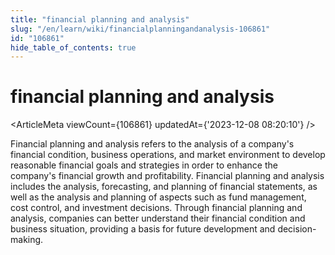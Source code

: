 ```yaml
---
title: "financial planning and analysis"
slug: "/en/learn/wiki/financialplanningandanalysis-106861"
id: "106861"
hide_table_of_contents: true
---
```



<Breadcrumbs current="financial planning and analysis" />

# financial planning and analysis

<ArticleMeta viewCount={106861} updatedAt={'2023-12-08 08:20:10'} />
<div className='border-solid border-b border-t-0 my-4 border-[var(--ifm-color-gray-300)]' />

Financial planning and analysis refers to the analysis of a company's financial condition, business operations, and market environment to develop reasonable financial goals and strategies in order to enhance the company's financial growth and profitability. Financial planning and analysis includes the analysis, forecasting, and planning of financial statements, as well as the analysis and planning of aspects such as fund management, cost control, and investment decisions. Through financial planning and analysis, companies can better understand their financial condition and business situation, providing a basis for future development and decision-making.
